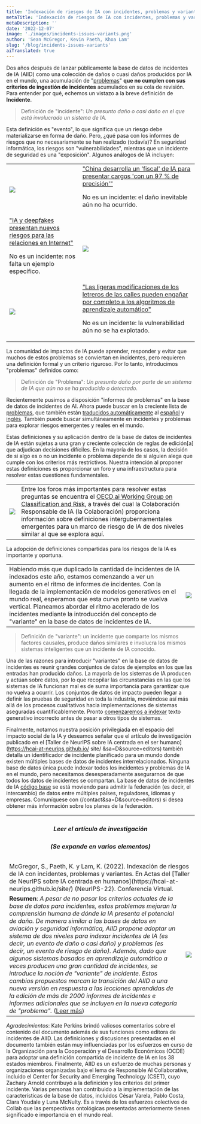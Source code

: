 ```yaml
---
title: 'Indexación de riesgos de IA con incidentes, problemas y variantes'
metaTitle: 'Indexación de riesgos de IA con incidentes, problemas y variantes'
metaDescription: ''
date: '2022-12-07'
image: './images/incidents-issues-variants.png'
author: 'Sean McGregor, Kevin Paeth, Khoa Lam'
slug: '/blog/incidents-issues-variants'
aiTranslated: true
---
```


Dos años después de lanzar públicamente la base de datos de incidentes de IA (AIID) como una colección de daños o cuasi daños producidos por IA en el mundo, una acumulación de "[problemas](/apps/discover?display=details&is_incident_report=false&page=1)" **que no cumplen con sus criterios de ingestión de incidentes** acumulados en su cola de revisión. Para entender por qué, echemos un vistazo a la breve definición de **Incidente**.

> Definición de "incidente": *Un presunto daño o casi daño en el que está involucrado un sistema de IA.*

Esta definición es "evento", lo que significa que un riesgo debe materializarse en forma de daño. Pero, ¿qué pasa con los informes de riesgos que no necesariamente se han realizado (todavía)? En seguridad informática, los riesgos son "vulnerabilidades", mientras que un incidente de seguridad es una "exposición". Algunos análogos de IA incluyen:


<table>
    <tr>
        <td className='w-1/2 align-top'>
            <img src="./images/image5.png" />
        </td>
        <td className='w-1/2 align-top'><a href="/reports/2304">"China desarrolla un 'fiscal' de IA para presentar cargos 'con un 97 % de precisión'"</a><p>No es un incidente: el daño inevitable aún no ha ocurrido.</p></td>
    </tr>
    <tr>
        <td className='w-1/2 align-top'><a href="/reports/2296">"IA y deepfakes presentan nuevos riesgos para las relaciones en Internet"</a><p>No es un incidente: nos falta un ejemplo específico.</p></td>
        <td className='w-1/2 align-top'>
            <img src="./images/image1.png" />
        </td>
    </tr>
    <tr>
        <td className='w-1/2 align-top'>
            <img src="./images/image3.png" />
        </td>
        <td className='w-1/2 align-top'><a href="/reports/2294">"Las ligeras modificaciones de los letreros de las calles pueden engañar por completo a los algoritmos de aprendizaje automático"</a><p>No es un incidente: la vulnerabilidad aún no se ha explotado.</p></td>
    </tr>
</table>

La comunidad de impactos de IA puede aprender, responder y evitar que muchos de estos problemas se conviertan en incidentes, pero requieren una definición formal y un criterio riguroso. Por lo tanto, introducimos "problemas" definidos como:

> Definición de "Problema": *Un presunto daño por parte de un sistema de IA que aún no se ha producido o detectado.*

Recientemente pusimos a disposición "informes de problemas" en la base de datos de incidentes de AI. Ahora puede buscar en la creciente lista de [problemas](/apps/discover?display%3Ddetails%26is_incident_report%3Dfalse%26page%3D1&sa=D&source=editors), que también están [traducidos automáticamente](/blog/multilingual-incident-reporting) al [español](/es/apps/discover?display%3Ddetails%26is_incident_report%3Dfalse%26page%3D1&sa=D&source=editors) y [inglés](/fr/apps/discover?display%3Ddetails%26is_incident_report%3Dfalse%26page%3D1&sa=D&source=editors). También puede buscar simultáneamente en incidentes y problemas para explorar riesgos emergentes y reales en el mundo.


Estas definiciones y su aplicación dentro de la base de datos de incidentes de IA están sujetas a una gran y creciente colección de reglas de edición[a] que adjudican decisiones difíciles. En la mayoría de los casos, la decisión de si algo es o no un incidente o problema depende de si alguien alega que cumple con los criterios más restrictivos. Nuestra intención al proponer estas definiciones es proporcionar un foro y una infraestructura para resolver estas cuestiones fundamentales.

<table>
    <tr>
        <td className='w-1/2 align-top'>
            <div className='bg-blue-900'><img src="./images/image2.png" /></div>
        </td>
        <td className='w-1/2 align-top'>
            Entre los foros más importantes para resolver estas preguntas se encuentra el <a href="https://oecd.ai/en/network-of-experts/working-group/1137">OECD.ai Working Group on Classification and Risk</a>, a través del cual la Colaboración Responsable de IA (la Colaboración) proporciona información sobre definiciones intergubernamentales emergentes para un marco de riesgo de IA de dos niveles similar al que se explora aquí.
        </td>
    </tr>
</table>

La adopción de definiciones compartidas para los riesgos de la IA es importante y oportuna.

<table>
    <tr>
        <td className='w-1/2 align-top'>
            Habiendo más que duplicado la cantidad de incidentes de IA indexados este año, estamos comenzando a ver un aumento en el ritmo de informes de incidentes. Con la llegada de la implementación de modelos generativos en el mundo real, esperamos que esta curva pronto se vuelva vertical. Planeamos abordar el ritmo acelerado de los incidentes mediante la introducción del concepto de "variante" en la base de datos de incidentes de IA.
        </td>
        <td className='w-1/2 align-top'>
            <img src="./images/image7.png" />
        </td>
    </tr>
</table>

> Definición de "variante": un incidente que comparte los mismos factores causales, produce daños similares e involucra los mismos sistemas inteligentes que un incidente de IA conocido.

Una de las razones para introducir "variantes" en la base de datos de incidentes es reunir grandes conjuntos de datos de ejemplos en los que las entradas han producido daños. La mayoría de los sistemas de IA producen y actúan sobre datos, por lo que recopilar las circunstancias en las que los sistemas de IA funcionan mal es de suma importancia para garantizar que no vuelva a ocurrir. Los conjuntos de datos de impacto pueden llegar a definir las pruebas de seguridad en toda la industria, moviéndose así más allá de los procesos cualitativos hacia implementaciones de sistemas aseguradas cuantificablemente. Pronto [comenzaremos a indexar](https://github.com/responsible-ai-collaborative/aiid/issues/1283) texto generativo incorrecto antes de pasar a otros tipos de sistemas.


Finalmente, notamos nuestra posición privilegiada en el espacio del impacto social de la IA y deseamos señalar que el artículo de investigación publicado en el [Taller de NeurIPS sobre IA centrada en el ser humano](https://hcai-at-neurips.github.io/ site/ &sa=D&source=editors) también detalla un identificador de incidente planificado para un mundo donde existen múltiples bases de datos de incidentes interrelacionados. Ninguna base de datos única puede indexar todos los incidentes y problemas de IA en el mundo, pero necesitamos desesperadamente asegurarnos de que todos los datos de incidentes se compartan. La base de datos de incidentes de IA [código base](https://github.com/responsible-ai-collaborative/aiid) se está moviendo para admitir la federación (es decir, el intercambio) de datos entre múltiples países, reguladores, idiomas y empresas. Comuníquese con (/contact&sa=D&source=editors) si desea obtener más información sobre los planes de la federación.

<table>
    <tr>
        <th colspan="2" className='w-full text-center'>
            <h5>Leer el artículo de investigación</h5>
            <h5>(Se expande en varios elementos)</h5>
        </th>
    </tr>
    <tr>
        <td colspan="2">
            McGregor, S., Paeth, K. y Lam, K. (2022). Indexación de riesgos de IA con incidentes, problemas y variantes. En Actas del [Taller de NeurIPS sobre IA centrada en humanos](https://hcai-at-neurips.github.io/site/) (NeurIPS-22). Conferencia Virtual.
        </td>
    </tr>
    <tr>
        <td className='w-1/2 align-top'>
            <strong>Resumen</strong>: <em>A pesar de no pasar los criterios actuales de la base de datos para incidentes, estos problemas mejoran la comprensión humana de dónde la IA presenta el potencial de daño. De manera similar a las bases de datos en aviación y seguridad informática, AIID propone adoptar un sistema de dos niveles para indexar incidentes de IA (es decir, un evento de daño o casi daño) y problemas (es decir, un evento de riesgo de daño). Además, dado que algunos sistemas basados ​​en aprendizaje automático a veces producen una gran cantidad de incidentes, se introduce la noción de "variante" de incidente. Estos cambios propuestos marcan la transición del AIID a una nueva versión en respuesta a las lecciones aprendidas de la edición de más de 2000 informes de incidentes e informes adicionales que se incluyen en la nueva categoría de "problema".</em> (<a href="https: //arxiv.org/abs/2211.10384">Leer más</a>)
        </td>
        <td className='w-1/2 align-top'>
            <img src="./images/image6.png" />
        </td>
    </tr>
</table>

*Agradecimientos*: Kate Perkins brindó valiosos comentarios sobre el contenido del documento además de sus funciones como editora de incidentes de AIID. Las definiciones y discusiones presentadas en el documento también están muy influenciadas por los esfuerzos en curso de la Organización para la Cooperación y el Desarrollo Económicos (OCDE) para adoptar una definición compartida de incidente de IA en los 38 estados miembros. Finalmente, AIID es un esfuerzo de muchas personas y organizaciones organizadas bajo el lema de Responsible AI Collaborative, incluido el Center for Security and Emerging Technology (CSET), cuyo Zachary Arnold contribuyó a la definición y los criterios del primer incidente. Varias personas han contribuido a la implementación de las características de la base de datos, incluidos César Varela, Pablo Costa, Clara Youdale y Luna McNulty. Es a través de los esfuerzos colectivos de Collab que las perspectivas ontológicas presentadas anteriormente tienen significado e importancia en el mundo real.